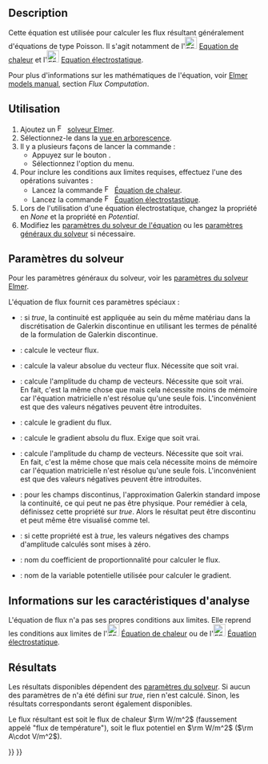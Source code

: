 <languages/>

{{Docnav/fr
|[[FEM_EquationFlow/fr|Équation d'écoulement]]
|[[FEM_EquationHeat/fr|Équation de chaleur]]
|[[FEM_Workbench/fr|Atelier FEM]]
|IconL=FEM_EquationFlow.svg
|IconR=FEM_EquationHeat.svg
|IconC=Workbench_FEM.svg
}}

<div class="mw-translate-fuzzy">
{{GuiCommand/fr
|Name=FEM EquationFlux
|Name/fr=FEM Équation de flux
|MenuLocation=Résolution → Équation de flux
|Workbenches=[[FEM_Workbench/fr|FEM]]
|Version=0.17
|SeeAlso=
}}
</div>

==Description==

Cette équation est utilisée pour calculer les flux résultant généralement d'équations de type Poisson. Il s'agit notamment de l'[[Image:FEM_EquationHeat.svg|24px]] [[FEM_EquationHeat/fr|Equation de chaleur]] et l'[[Image:FEM_EquationElectrostatic.svg|24px]] [[FEM_EquationElectrostatic/fr|Equation électrostatique]].

Pour plus d'informations sur les mathématiques de l'équation, voir [https://www.elmerfem.org/blog/documentation/ Elmer models manual], section ''Flux Computation''.

<span id="Usage"></span>
==Utilisation==

<div class="mw-translate-fuzzy">
# Ajoutez un [[Image:FEM_SolverElmer.svg|16px]] [[FEM_SolverElmer/fr#Équations|solveur Elmer]].
# Sélectionnez-le dans la [[Tree_view/fr|vue en arborescence]].
# Il y a plusieurs façons de lancer la commande :
#* Appuyez sur le bouton {{Button|[[Image:FEM_EquationFlux.svg|16px]] [[FEM_EquationFlux/fr|Équation de flux]]}}.
#* Sélectionnez l'option {{MenuCommand|Résolution → [[Image:FEM_EquationFlux.svg|16px]] Équation de flux}} du menu.
# Pour inclure les conditions aux limites requises, effectuez l'une des opérations suivantes :
#* Lancez la commande [[Image:FEM_EquationHeat.svg|16px]] [[FEM_EquationHeat/fr|Équation de chaleur]].
#* Lancez la commande [[Image:FEM_EquationElectrostatic.svg|16px]] [[FEM_EquationElectrostatic/fr|Équation électrostastique]].
# Lors de l'utilisation d'une équation électrostatique, changez la propriété {{PropertyData|Flux Coefficient}} en ''None'' et la propriété {{PropertyData|Flux Variable}} en ''Potential''.
# Modifiez les [[#Param.C3.A8tres_du_solveur|paramètres du solveur de l'équation]] ou les [[FEM_SolverElmer_SolverSettings/fr|paramètres généraux du solveur]] si nécessaire.
</div>

<span id="Solver_Settings"></span>
==Paramètres du solveur==

Pour les paramètres généraux du solveur, voir les [[FEM_SolverElmer_SolverSettings/fr|paramètres du solveur Elmer]].

L'équation de flux fournit ces paramètres spéciaux :
* {{PropertyData|Average Within Materials}} : si ''true'', la continuité est appliquée au sein du même matériau dans la discrétisation de Galerkin discontinue en utilisant les termes de pénalité de la formulation de Galerkin discontinue.
* {{PropertyData|Calculate Flux}} : calcule le vecteur flux.
* {{PropertyData|Calculate Flux Abs}} : calcule la valeur absolue du vecteur flux. Nécessite que {{PropertyData|Calculate Flux}} soit vrai.
* {{PropertyData|Calculate Flux Magnitude}} :  calcule l'amplitude du champ de vecteurs. Nécessite que {{PropertyData|Calculate Flux}} soit vrai.</br>En fait, c'est la même chose que {{PropertyData|Calculate Flux Abs}} mais cela nécessite moins de mémoire car l'équation matricielle n'est résolue qu'une seule fois. L'inconvénient est que des valeurs négatives peuvent être introduites.
* {{PropertyData|Calculate Grad}} : calcule le gradient du flux.
* {{PropertyData|Calculate Grad Abs}} : calcule le gradient absolu du flux. Exige que {{PropertyData|Calculate Grad}} soit vrai.
* {{PropertyData|Calculate Grad Magnitude}} : calcule l'amplitude du champ de vecteurs. Nécessite que {{PropertyData|Calculate Grad}} soit vrai.</br>En fait, c'est la même chose que {{PropertyData|Calculate Grad Abs}} mais cela nécessite moins de mémoire car l'équation matricielle n'est résolue qu'une seule fois. L'inconvénient est que des valeurs négatives peuvent être introduites.
* {{PropertyData|Discontinuous Galerkin}} : pour les champs discontinus, l'approximation Galerkin standard impose la continuité, ce qui peut ne pas être physique. Pour remédier à cela, définissez cette propriété sur ''true''. Alors le résultat peut être discontinu et peut même être visualisé comme tel.
* {{PropertyData|Enforce Positive Magnitude}} : si cette propriété est à ''true'', les valeurs négatives des champs d'amplitude calculés sont mises à zéro.
* {{PropertyData|Flux Coefficient}} : nom du coefficient de proportionnalité pour calculer le flux.
* {{PropertyData|Flux Variable}} : nom de la variable potentielle utilisée pour calculer le gradient.

<span id="Analysis_Feature_Information"></span>
==Informations sur les caractéristiques d'analyse==

L'équation de flux n'a pas ses propres conditions aux limites. Elle reprend les conditions aux limites de l'[[Image:FEM_EquationHeat.svg|24px]] [[FEM_EquationHeat/fr|Équation de chaleur]] ou de l'[[Image:FEM_EquationElectrostatic.svg|24px]] [[FEM_EquationElectrostatic/fr|Équation électrostatique]].

<span id="Results"></span>
==Résultats==

Les résultats disponibles dépendent des [[#Param.C3.A8tres_du_solveur|paramètres du solveur]]. Si aucun des paramètres de {{PropertyData|Calculate *}} n'a été défini sur ''true'', rien n'est calculé. Sinon, les résultats correspondants seront également disponibles. 

Le flux résultant est soit le flux de chaleur <math>\rm W/m^2</math> (faussement appelé "flux de température"), soit le flux potentiel en <math>\rm W/m^2</math> (<math>\rm A\cdot V/m^2</math>).


{{Docnav/fr
|[[FEM_EquationFlow/fr|Équation d'écoulement]]
|[[FEM_EquationHeat/fr|Équation de chaleur]]
|[[FEM_Workbench/fr|Atelier FEM]]
|IconL=FEM_EquationFlow.svg
|IconR=FEM_EquationHeat.svg
|IconC=Workbench_FEM.svg
}}

{{FEM Tools navi{{#translation:}}}}
{{Userdocnavi{{#translation:}}}}